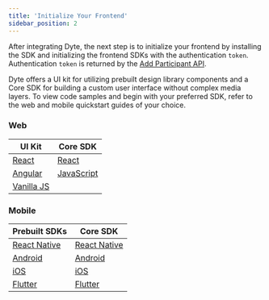 ```yaml
---
title: 'Initialize Your Frontend'
sidebar_position: 2
---
```


After integrating Dyte, the next step is to initialize your frontend by installing the SDK and initializing the frontend SDKs with the authentication `token`. Authentication `token` is returned by the [Add Participant API](/guides/video-conf/start-building/build-live-video-app#step-5-add-participants).

Dyte offers a UI kit for utilizing prebuilt design library components and a Core SDK for building a custom user interface without complex media layers. To view code samples and begin with your preferred SDK, refer to the web and mobile quickstart guides of your choice.

### Web

| **UI Kit**                            | **Core SDK**             |
| ------------------------------------- | ------------------------ |
| [React](/react-ui-kit/quickstart)     | [React](/react-web-core) |
| [Angular](/angular-ui-kit/quickstart) | [JavaScript](/web-core)  |
| [Vanilla JS](/ui-kit/quickstart)      |                          |

### Mobile

| **Prebuilt SDKs**              | **Core SDK**             |
| ------------------------------ | ------------------------ |
| [React Native](/react-native)  | [React Native](/rn-core) |
| [Android](/android)            | [Android](/android-core) |
| [iOS](ios)                     | [iOS](/ios-core)         |
| [Flutter](/flutter/quickstart) | [Flutter](/flutter-core) |
